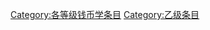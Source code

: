 {{catmore1|[[Wikipedia:钱币学专题|Wikipedia:钱币学专题]]}}
{{Articles by Quality| topic=钱币学|project=钱币学|format=toc}}
{{Wikipedia category}}
{{emptycat}}

[[Category:各等级钱币学条目|Category:各等级钱币学条目]]
[[Category:乙级条目|Category:乙级条目]]